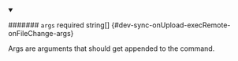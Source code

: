 
<details className="config-field" data-expandable="false" open>
<summary>

####### `args` <span className="config-field-required" data-required="false">required</span> <span className="config-field-type">string[]</span> <span className="config-field-default"></span> <span className="config-field-enum"></span> {#dev-sync-onUpload-execRemote-onFileChange-args}

Args are arguments that should get appended to the command.

</summary>



</details>
